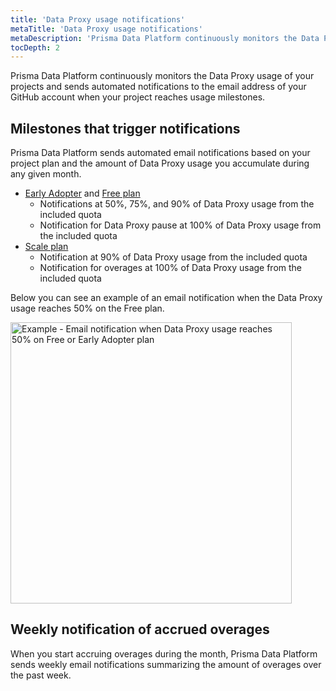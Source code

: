 ```yaml
---
title: 'Data Proxy usage notifications'
metaTitle: 'Data Proxy usage notifications'
metaDescription: 'Prisma Data Platform continuously monitors the Data Proxy usage of your projects and sends automated notifications to the email address of your GitHub account when your project reaches usage milestones.'
tocDepth: 2
---
```


<TopBlock>

Prisma Data Platform continuously monitors the Data Proxy usage of your projects and sends automated notifications to the email address of your GitHub account when your project reaches usage milestones.

</TopBlock>

## Milestones that trigger notifications

Prisma Data Platform sends automated email notifications based on your project plan and the amount of Data Proxy usage you accumulate during any given month.

- [Early Adopter](/data-platform/billing/plans-and-quotas) and [Free plan](/data-platform/billing/plans-and-quotas#strongfreestrong-plan)
  - Notifications at 50%, 75%, and 90% of Data Proxy usage from the included quota
  - Notification for Data Proxy pause at 100% of Data Proxy usage from the included quota
- [Scale plan](/data-platform/billing/plans-and-quotas#strongscalestrong-plan)
  - Notification at 90% of Data Proxy usage from the included quota
  - Notification for overages at 100% of Data Proxy usage from the included quota

Below you can see an example of an email notification when the Data Proxy usage reaches 50% on the Free plan.

<img
  src="https://res.cloudinary.com/prismaio/image/upload/v1668021667/docs/pdp/billing/prisma-data-proxy-usage-notifications_tvzl6m.png"
  alt="Example - Email notification when Data Proxy usage reaches 50% on Free or Early Adopter plan"
  width="450px"
/>

## Weekly notification of accrued overages

When you start accruing overages during the month, Prisma Data Platform sends weekly email notifications summarizing the amount of overages over the past week.
